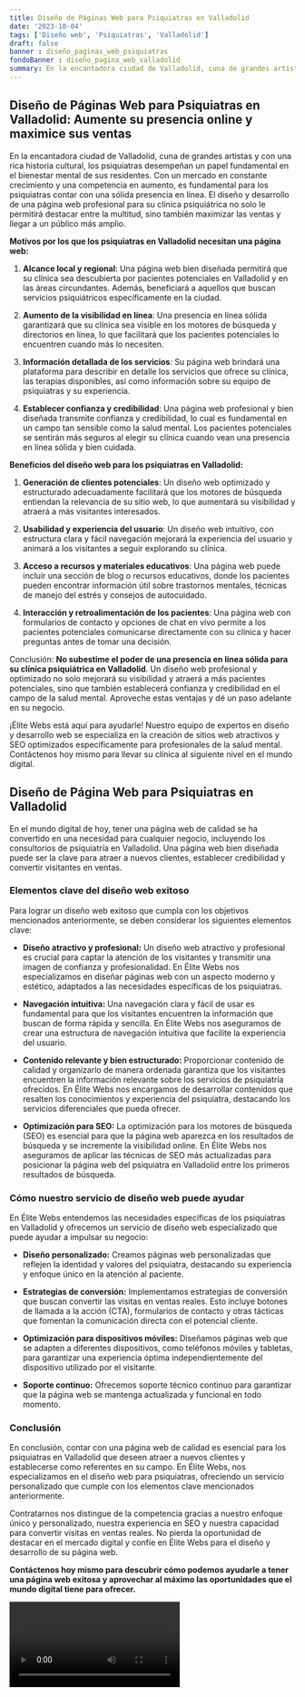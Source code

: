```yaml
---
title: Diseño de Páginas Web para Psiquiatras en Valladolid
date: '2023-10-04'
tags: ['Diseño web', 'Psiquiatras', 'Valladolid']
draft: false
banner : diseño_paginas_web_psiquiatras
fondoBanner : diseño_pagina_web_valladolid
summary: En la encantadora ciudad de Valladolid, cuna de grandes artistas y con una rica historia cultural, los psiquiatras desempeñan un papel fundamental en el bienestar mental de sus residentes. Con un mercado en constante crecimiento y una competencia en aumento, es fundamental para los psiquiatras contar con una sólida presencia en línea. El diseño y desarrollo de una página web profesional para su clínica psiquiátrica no solo le permitirá destacar entre la multitud, sino también maximizar las ventas y llegar a un público más amplio.
---
```


## **Diseño de Páginas Web para Psiquiatras en Valladolid: Aumente su presencia online y maximice sus ventas**

En la encantadora ciudad de Valladolid, cuna de grandes artistas y con una rica historia cultural, los psiquiatras desempeñan un papel fundamental en el bienestar mental de sus residentes. Con un mercado en constante crecimiento y una competencia en aumento, es fundamental para los psiquiatras contar con una sólida presencia en línea. El diseño y desarrollo de una página web profesional para su clínica psiquiátrica no solo le permitirá destacar entre la multitud, sino también maximizar las ventas y llegar a un público más amplio.

**Motivos por los que los psiquiatras en Valladolid necesitan una página web:**

1. **Alcance local y regional**: Una página web bien diseñada permitirá que su clínica sea descubierta por pacientes potenciales en Valladolid y en las áreas circundantes. Además, beneficiará a aquellos que buscan servicios psiquiátricos específicamente en la ciudad.

2. **Aumento de la visibilidad en línea**: Una presencia en línea sólida garantizará que su clínica sea visible en los motores de búsqueda y directorios en línea, lo que facilitará que los pacientes potenciales lo encuentren cuando más lo necesiten.

3. **Información detallada de los servicios**: Su página web brindará una plataforma para describir en detalle los servicios que ofrece su clínica, las terapias disponibles, así como información sobre su equipo de psiquiatras y su experiencia.

4. **Establecer confianza y credibilidad**: Una página web profesional y bien diseñada transmite confianza y credibilidad, lo cual es fundamental en un campo tan sensible como la salud mental. Los pacientes potenciales se sentirán más seguros al elegir su clínica cuando vean una presencia en línea sólida y bien cuidada.

**Beneficios del diseño web para los psiquiatras en Valladolid:**

1. **Generación de clientes potenciales**: Un diseño web optimizado y estructurado adecuadamente facilitará que los motores de búsqueda entiendan la relevancia de su sitio web, lo que aumentará su visibilidad y atraerá a más visitantes interesados.

2. **Usabilidad y experiencia del usuario**: Un diseño web intuitivo, con estructura clara y fácil navegación mejorará la experiencia del usuario y animará a los visitantes a seguir explorando su clínica.

3. **Acceso a recursos y materiales educativos**: Una página web puede incluir una sección de blog o recursos educativos, donde los pacientes pueden encontrar información útil sobre trastornos mentales, técnicas de manejo del estrés y consejos de autocuidado.

4. **Interacción y retroalimentación de los pacientes**: Una página web con formularios de contacto y opciones de chat en vivo permite a los pacientes potenciales comunicarse directamente con su clínica y hacer preguntas antes de tomar una decisión.

Conclusión: **No subestime el poder de una presencia en línea sólida para su clínica psiquiátrica en Valladolid**. Un diseño web profesional y optimizado no solo mejorará su visibilidad y atraerá a más pacientes potenciales, sino que también establecerá confianza y credibilidad en el campo de la salud mental. Aproveche estas ventajas y dé un paso adelante en su negocio.

¡Élite Webs está aquí para ayudarle! Nuestro equipo de expertos en diseño y desarrollo web se especializa en la creación de sitios web atractivos y SEO optimizados específicamente para profesionales de la salud mental. Contáctenos hoy mismo para llevar su clínica al siguiente nivel en el mundo digital.

<GifSeo />

<Cta />

## Diseño de Página Web para Psiquiatras en Valladolid

En el mundo digital de hoy, tener una página web de calidad se ha convertido en una necesidad para cualquier negocio, incluyendo los consultorios de psiquiatría en Valladolid. Una página web bien diseñada puede ser la clave para atraer a nuevos clientes, establecer credibilidad y convertir visitantes en ventas.

### Elementos clave del diseño web exitoso

Para lograr un diseño web exitoso que cumpla con los objetivos mencionados anteriormente, se deben considerar los siguientes elementos clave:

- **Diseño atractivo y profesional:** Un diseño web atractivo y profesional es crucial para captar la atención de los visitantes y transmitir una imagen de confianza y profesionalidad. En Élite Webs nos especializamos en diseñar páginas web con un aspecto moderno y estético, adaptados a las necesidades específicas de los psiquiatras.

- **Navegación intuitiva:** Una navegación clara y fácil de usar es fundamental para que los visitantes encuentren la información que buscan de forma rápida y sencilla. En Élite Webs nos aseguramos de crear una estructura de navegación intuitiva que facilite la experiencia del usuario.

- **Contenido relevante y bien estructurado:** Proporcionar contenido de calidad y organizarlo de manera ordenada garantiza que los visitantes encuentren la información relevante sobre los servicios de psiquiatría ofrecidos. En Élite Webs nos encargamos de desarrollar contenidos que resalten los conocimientos y experiencia del psiquiatra, destacando los servicios diferenciales que pueda ofrecer.

- **Optimización para SEO:** La optimización para los motores de búsqueda (SEO) es esencial para que la página web aparezca en los resultados de búsqueda y se incremente la visibilidad online. En Élite Webs nos aseguramos de aplicar las técnicas de SEO más actualizadas para posicionar la página web del psiquiatra en Valladolid entre los primeros resultados de búsqueda.

### Cómo nuestro servicio de diseño web puede ayudar

En Élite Webs entendemos las necesidades específicas de los psiquiatras en Valladolid y ofrecemos un servicio de diseño web especializado que puede ayudar a impulsar su negocio:

- **Diseño personalizado:** Creamos páginas web personalizadas que reflejen la identidad y valores del psiquiatra, destacando su experiencia y enfoque único en la atención al paciente.

- **Estrategias de conversión:** Implementamos estrategias de conversión que buscan convertir las visitas en ventas reales. Esto incluye botones de llamada a la acción (CTA), formularios de contacto y otras tácticas que fomentan la comunicación directa con el potencial cliente.

- **Optimización para dispositivos móviles:** Diseñamos páginas web que se adapten a diferentes dispositivos, como teléfonos móviles y tabletas, para garantizar una experiencia óptima independientemente del dispositivo utilizado por el visitante.

- **Soporte continuo:** Ofrecemos soporte técnico continuo para garantizar que la página web se mantenga actualizada y funcional en todo momento.

### Conclusión

En conclusión, contar con una página web de calidad es esencial para los psiquiatras en Valladolid que deseen atraer a nuevos clientes y establecerse como referentes en su campo. En Élite Webs, nos especializamos en el diseño web para psiquiatras, ofreciendo un servicio personalizado que cumple con los elementos clave mencionados anteriormente.

Contratarnos nos distingue de la competencia gracias a nuestro enfoque único y personalizado, nuestra experiencia en SEO y nuestra capacidad para convertir visitas en ventas reales. No pierda la oportunidad de destacar en el mercado digital y confíe en Élite Webs para el diseño y desarrollo de su página web.

**Contáctenos hoy mismo para descubrir cómo podemos ayudarle a tener una página web exitosa y aprovechar al máximo las oportunidades que el mundo digital tiene para ofrecer.**

<Video />

<CtaBot job='Psiquiatras' city='Valladolid'/>

<Gmaps query='Valladolid+españa+maps' />